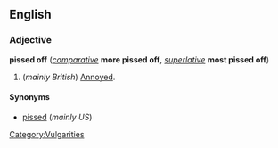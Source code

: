 ==English==
===Adjective===
'''pissed off''' (''[[comparative]]'' '''more pissed off''', ''[[superlative]]'' '''most pissed off''')


#(''mainly British'') [[Annoyed]].

====Synonyms====
*[[pissed]] (''mainly US'')

[[Category:Vulgarities]]